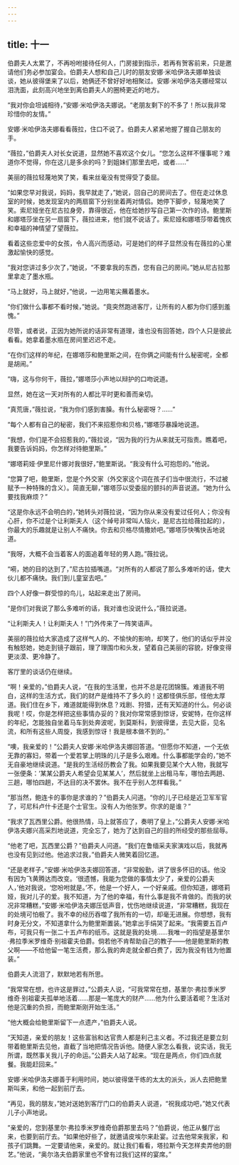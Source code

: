 ```yaml
---
---
---
```

title: 十一
---



伯爵夫人太累了，不再吩咐接待任何人，门房接到指示，若再有贺客前来，只是邀请他们务必参加宴会。伯爵夫人想和自己儿时的朋友安娜·米哈伊洛夫娜单独谈谈，她从彼得堡来了以后，她俩还不曾好好地相聚过。安娜·米哈伊洛夫娜经常以泪洗面，此刻高兴地坐到离伯爵夫人的圈椅更近的地方。

“我对你会坦诚相待，”安娜·米哈伊洛夫娜说。“老朋友剩下的不多了！所以我非常珍惜你的友情。”

安娜·米哈伊洛夫娜看看薇拉，住口不说了。伯爵夫人紧紧地握了握自己朋友的手。

“薇拉，”伯爵夫人对长女说道，显然她不喜欢这个女儿。“您怎么这样不懂事呢？难道你不觉得，你在这儿是多余的吗？到姐妹们那里去吧，或者……”

美丽的薇拉轻蔑地笑了笑，看来丝毫没有觉得受了委屈。

“如果您早对我说，妈妈，我早就走了，”她说，回自己的房间去了。但在走过休息室的时候，她发现室内的两扇窗下分别坐着两对情侣。她停下脚步，轻蔑地笑了笑。索尼娅坐在尼古拉身旁，靠得很近，他在给她抄写自己第一次作的诗。鲍里斯和娜塔莎坐在另一扇窗下，薇拉进来，他们就不说话了。索尼娅和娜塔莎带着愧疚和幸福的神情望了望薇拉。

看着这些恋爱中的女孩，令人高兴而感动，可是她们的样子显然没有在薇拉的心里激起愉快的感觉。

“我对您讲过多少次了，”她说，“不要拿我的东西，您有自己的房间。”她从尼古拉那里拿走了墨水瓶。

“马上就好，马上就好，”他说，一边用笔尖蘸着墨水。

“你们做什么事都不看时候，”她说。“竟突然跑进客厅，让所有的人都为你们感到羞愧。”

尽管，或者说，正因为她所说的话非常有道理，谁也没有回答她，四个人只是彼此看看。她拿着墨水瓶在房间里迟迟不走。

“在你们这样的年纪，在娜塔莎和鲍里斯之间，在你俩之间能有什么秘密呢，全都是胡闹。”

“嗨，这与你何干，薇拉，”娜塔莎小声地以辩护的口吻说道。

显然，她在这一天对所有的人都比平时更和善而亲切。

“真荒唐，”薇拉说，“我为你们感到害臊。有什么秘密呀？……”

“每个人都有自己的秘密，我们不来招惹你和贝格，”娜塔莎暴躁地说道。

“我想，你们是不会招惹我的，”薇拉说，“因为我的行为从来就无可指责。瞧着吧，我要告诉妈妈，你怎样对待鲍里斯。”

“娜塔莉娅·伊里尼什娜对我很好，”鲍里斯说。“我没有什么可抱怨的。”他说。

“您算了吧，鲍里斯，您是个外交家（外交家这个词在孩子们当中很流行，不过被赋予一种特殊的含义）。简直无聊，”娜塔莎以受委屈的颤抖的声音说道。“她为什么要找我麻烦？”

“这是你永远不会明白的，”她转头对薇拉说，“因为你从来没有爱过任何人；你没有心肝，你不过是个让利斯夫人（这个绰号非常叫人恼火，是尼古拉给薇拉起的），你最大的乐趣就是让别人不痛快。你去和贝格尽情撒娇吧。”娜塔莎快嘴快舌地说道。

“我呀，大概不会当着客人的面追着年轻的男人跑。”薇拉说。

“嗬，她的目的达到了，”尼古拉插嘴道。“对所有的人都说了那么多难听的话，使大伙儿都不痛快。我们到儿童室去吧。”

四个人好像一群受惊的鸟儿，站起来走出了房间。

“是你们对我说了那么多难听的话，我对谁也没说什么，”薇拉说道。

“让利斯夫人！让利斯夫人！”门外传来了一阵笑语声。

美丽的薇拉给大家造成了这样气人的、不愉快的影响，却笑了，他们的话似乎并没有触怒她，她走到镜子跟前，理了理围巾和头发，望着自己美丽的容貌，好像变得更淡漠、更冷静了。

客厅里的谈话仍在继续。

“啊！亲爱的，”伯爵夫人说，“在我的生活里，也并不总是花团锦簇。难道我不明白，这样的生活方式，我们的财产是维持不了多久的！这都怪俱乐部，怪他太厚道。我们住在乡下，难道就能得到休息？戏剧、狩猎，还有天知道的什么。何必谈我呢！哎，你是怎样把这些事情办妥的？我对你常常感到惊讶，安妮特，在你这样的年纪，怎能独自坐着马车到处奔波呢，到莫斯科，到彼得堡，去见大臣，见名流，和所有这些人周旋，我感到惊讶！我是根本做不到的。”

“噢，我亲爱的！”公爵夫人安娜·米哈伊洛夫娜回答道。“但愿你不知道，一个无依无靠的寡妇，带着一个爱若掌上明珠的儿子是多么艰难。什么事都能学会的，”她不无自豪地继续说道。“是我的生活经历教会了我。如果我要见某个大人物，我就写一张便条：‘某某公爵夫人希望会见某某人’，然后就坐上出租马车，哪怕去两趟、三趟，哪怕四趟，不达目的决不罢休。我不在乎别人怎样看我。”

“那当然，鲍连卡的事你是求谁的？”伯爵夫人问道。“你的儿子已经是近卫军军官了，可尼科卢什卡还是个士官生。没有人为他张罗。你求的是谁？”

“我求了瓦西里公爵。他很热情，马上就答应了，奏明了皇上，”公爵夫人安娜·米哈伊洛夫娜兴高采烈地说道，完全忘了，她为了达到自己的目的所经受的那些屈辱。

“他老了吧，瓦西里公爵？”伯爵夫人问道。“我们在鲁缅采夫家演戏以后，我就再也没有见到过他。他追求过我，”伯爵夫人微笑着回忆道。

“还是老样子，”安娜·米哈伊洛夫娜回答道，“非常殷勤，讲了很多怀旧的话。他没有因为飞黄腾达而改变。‘很遗憾，我能为您做的事情太少了，亲爱的公爵夫人，’他对我说，‘您吩咐就是。’不，他是一个好人，一个好亲戚。但你知道，娜塔莉娅，我对儿子的爱。我不知道，为了他的幸福，有什么事是我不肯做的。而我的状况非常糟糕，”安娜·米哈伊洛夫娜压低声音，忧伤地继续说道，“非常糟糕，我现在的处境可怕极了。我不幸的经历吞噬了我所有的一切，却毫无进展。你想想，我有时身无分文，不知道拿什么为鲍里斯置装。”她拿出手绢哭了起来。“我需要五百卢布，可我只有一张二十五卢布的纸币。这就是我的处境……我唯一的指望是基里尔·弗拉季米罗维奇·别祖霍夫伯爵。倘若他不肯帮助自己的教子——他是鲍里斯的教父啊——不给他留一笔生活费，那么我的奔走就全都白费了，因为我没有钱为他置装。”

伯爵夫人流泪了，默默地若有所思。

“我常常在想，也许这是罪过，”公爵夫人说，“可我常常在想，基里尔·弗拉季米罗维奇·别祖霍夫孤单地活着……那是一笔庞大的财产……他为什么要活着呢？生活对他是沉重的负担，而鲍里斯刚开始生活。”

“他大概会给鲍里斯留下一点遗产，”伯爵夫人说。

“天知道，亲爱的朋友！这些富翁和达官贵人都是利己主义者。不过我还是要立刻带着鲍里斯去见他，直截了当地把情况告诉他。随便人家怎么看我，说实话，我无所谓，既然事关我儿子的命运。”公爵夫人站了起来。“现在是两点，你们四点就餐。我能赶回来。”

安娜·米哈伊洛夫娜善于利用时间，她以彼得堡干练的太太的派头，派人去把鲍里斯叫来，和他一起到前厅去。

“再见，我的朋友，”她对送她到客厅门口的伯爵夫人说道，“祝我成功吧，”她又代表儿子小声地说。

“亲爱的，您到基里尔·弗拉季米罗维奇伯爵那里去吗？”伯爵说，他正从餐厅出来，也要到前厅去。“如果他好些了，就邀请皮埃尔来赴宴。过去他常来我家，和孩子们跳舞。一定要请他来，亲爱的。就让我们看看，塔拉斯今天怎样卖弄他的厨艺。”他说，“奥尔洛夫伯爵家里也不曾有过我们这样的宴席。”